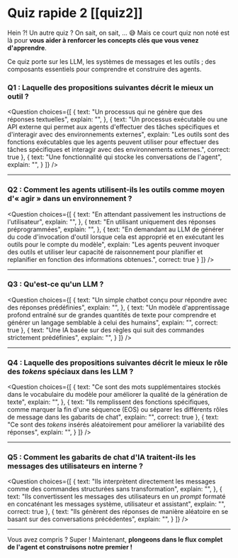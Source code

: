 # Quiz rapide 2 [[quiz2]]

Hein ?! Un autre quiz ? On sait, on sait, ... 😅 Mais ce court quiz non noté est là pour **vous aider à renforcer les concepts clés que vous venez d'apprendre**.

Ce quiz porte sur les LLM, les systèmes de messages et les outils ; des composants essentiels pour comprendre et construire des agents.

### Q1 : Laquelle des propositions suivantes décrit le mieux un outil ?

<Question
choices={[
{
text: "Un processus qui ne génère que des réponses textuelles",
explain: "",
},
{
text: "Un processus exécutable ou une API externe qui permet aux agents d'effectuer des tâches spécifiques et d'interagir avec des environnements externes",
explain: "Les outils sont des fonctions exécutables que les agents peuvent utiliser pour effectuer des tâches spécifiques et interagir avec des environnements externes.",
correct: true
},
{
text: "Une fonctionnalité qui stocke les conversations de l'agent",
explain: "",
}
]}
/>

---

### Q2 : Comment les agents utilisent-ils les outils comme moyen d'« agir » dans un environnement ?

<Question
choices={[
{
text: "En attendant passivement les instructions de l'utilisateur",
explain: "",
},
{
text: "En utilisant uniquement des réponses préprogrammées",
explain: "",
},
{
text: "En demandant au LLM de générer du code d'invocation d'outil lorsque cela est approprié et en exécutant les outils pour le compte du modèle",
explain: "Les agents peuvent invoquer des outils et utiliser leur capacité de raisonnement pour planifier et replanifier en fonction des informations obtenues.",
correct: true
}
]}
/>

---

### Q3 : Qu'est-ce qu'un LLM ?

<Question
choices={[
{
text: "Un simple chatbot conçu pour répondre avec des réponses prédéfinies",
explain: "",
},
{
text: "Un modèle d'apprentissage profond entraîné sur de grandes quantités de texte pour comprendre et générer un langage semblable à celui des humains",
explain: "",
correct: true
},
{
text: "Une IA basée sur des règles qui suit des commandes strictement prédéfinies",
explain: "",
}
]}
/>

---

### Q4 : Laquelle des propositions suivantes décrit le mieux le rôle des <i>tokens</i> spéciaux dans les LLM ?

<Question
choices={[
{
text: "Ce sont des mots supplémentaires stockés dans le vocabulaire du modèle pour améliorer la qualité de la génération de texte",
explain: "",
},
{
text: "Ils remplissent des fonctions spécifiques, comme marquer la fin d'une séquence (EOS) ou séparer les différents rôles de message dans les gabarits de chat",
explain: "",
correct: true
},
{
text: "Ce sont des <i>tokens</i> insérés aléatoirement pour améliorer la variabilité des réponses",
explain: "",
}
]}
/>

---

### Q5 : Comment les gabarits de chat d'IA traitent-ils les messages des utilisateurs en interne ?

<Question
choices={[
{
text: "Ils interprètent directement les messages comme des commandes structurées sans transformation",
explain: "",
},
{
text: "Ils convertissent les messages des utilisateurs en un <i>prompt</i> formaté en concaténant les messages système, utilisateur et assistant",
explain: "",
correct: true
},
{
text: "Ils génèrent des réponses de manière aléatoire en se basant sur des conversations précédentes",
explain: "",
}
]}
/>

---

Vous avez compris ? Super ! Maintenant, **plongeons dans le flux complet de l'agent et construisons notre premier !**
